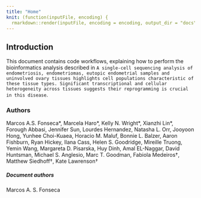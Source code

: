 ```yaml
---
title: "Home"
knit: (function(inputFile, encoding) {
  rmarkdown::render(inputFile, encoding = encoding, output_dir = "docs") })
---
```


## Introduction
This document contains code workflows, explaining how to perform the bioinformatics analysis described in  `A single-cell sequencing analysis of endometriosis, endometriomas, eutopic endometrial samples and uninvolved ovary tissues highlights cell populations characteristic of these tissue types. Significant transcriptional and cellular heterogeneity across tissues suggests their reprogramming is crucial in this disease`.

### Authors

Marcos A.S. Fonseca\*, Marcela Haro\*, Kelly N. Wright\*, Xianzhi Lin\*, Forough Abbasi, Jennifer Sun, Lourdes Hernandez, Natasha L. Orr, Jooyoon Hong, Yunhee Choi-Kuaea, Horacio M. Maluf, Bonnie L. Balzer, Aaron Fishburn, Ryan Hickey, Ilana Cass, Helen S. Goodridge, Mireille Truong, Yemin Wang, Margareta D. Pisarska, Huy Dinh, Amal EL-Naggar, David Huntsman, Michael S. Anglesio, Marc T. Goodman, Fabiola Medeiros†, Matthew Siedhoff†, Kate Lawrenson†




##### Document authors
Marcos A. S. Fonseca


